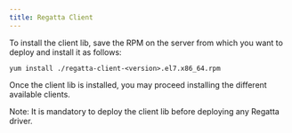 ```yaml
---
title: Regatta Client
---
```


To install the client lib, save the RPM on the server from which you want to deploy and install it as follows:

```
yum install ./regatta-client-<version>.el7.x86_64.rpm
```

Once the client lib is installed, you may proceed installing the different available clients.

<Note> Note: It is mandatory to deploy the client lib before deploying any Regatta driver. </Note>
